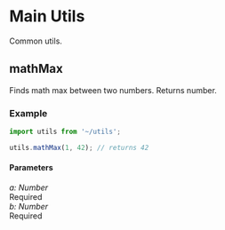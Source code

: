 <Meta title="Utils/Main/mathMax" />

# Main Utils

Common utils.

## mathMax

Finds math max between two numbers. Returns number.

### Example

```javascript
import utils from '~/utils';

utils.mathMax(1, 42); // returns 42
```

#### Parameters

<div class="param">
  <div class="code-block small">
    <i>a: Number</i>
  </div>
  <div class="chip">Required</div>
</div>

<div class="param">
  <div class="code-block small">
    <i>b: Number</i>
  </div>
  <div class="chip">Required</div>
</div>
